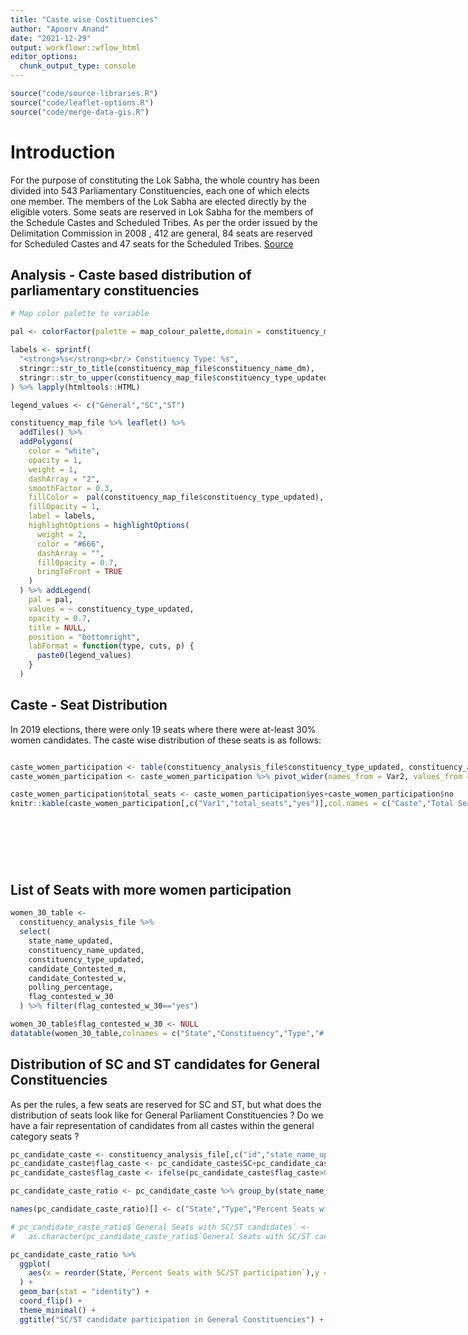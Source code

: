 ```yaml
---
title: "Caste wise Costituencies"
author: "Apoorv Anand"
date: "2021-12-29"
output: workflowr::wflow_html
editor_options:
  chunk_output_type: console
---
```


```r
source("code/source-libraries.R")
source("code/leaflet-options.R")
source("code/merge-data-gis.R")
```

# Introduction

For the purpose of constituting the Lok Sabha, the whole country has been divided into 543 Parliamentary Constituencies, each one of which elects one member. The members of the Lok Sabha are elected directly by the eligible voters. Some seats are reserved in Lok Sabha for the members of the Schedule
Castes and Scheduled Tribes. As per the order issued by the Delimitation Commission in 2008 , 412 are general, 84 seats are reserved for Scheduled Castes and 47 seats for the Scheduled Tribes. [Source](http://mea.gov.in/Uploads/PublicationDocs/19167_State_wise_seats_in_Lok_Sabha_18-03-2009.pdf)

## Analysis - Caste based distribution of parliamentary constituencies


```r

# Map color palette to variable

pal <- colorFactor(palette = map_colour_palette,domain = constituency_map_file$constituency_type_updated)

labels <- sprintf(
  "<strong>%s</strong><br/> Constituency Type: %s",
  stringr::str_to_title(constituency_map_file$constituency_name_dm),
  stringr::str_to_upper(constituency_map_file$constituency_type_updated)
) %>% lapply(htmltools::HTML)

legend_values <- c("General","SC","ST")

constituency_map_file %>% leaflet() %>%
  addTiles() %>%
  addPolygons(
    color = "white",
    opacity = 1,
    weight = 1,
    dashArray = "2",
    smoothFactor = 0.3,
    fillColor =  pal(constituency_map_file$constituency_type_updated),
    fillOpacity = 1,
    label = labels,
    highlightOptions = highlightOptions(
      weight = 2,
      color = "#666",
      dashArray = "",
      fillOpacity = 0.7,
      bringToFront = TRUE
    )
  ) %>% addLegend(
    pal = pal,
    values = ~ constituency_type_updated,
    opacity = 0.7,
    title = NULL,
    position = "bottomright",
    labFormat = function(type, cuts, p) {
      paste0(legend_values)
    }
  )

```

## Caste - Seat Distribution

In 2019 elections, there were only 19 seats where there were at-least 30% women candidates. The caste wise distribution of these seats is as follows:


:::: {style="display: flex;"}

::: {}
```r
caste_women_participation <- table(constituency_analysis_file$constituency_type_updated, constituency_analysis_file$flag_contested_w_30) %>% data.frame
caste_women_participation <- caste_women_participation %>% pivot_wider(names_from = Var2, values_from = Freq)

caste_women_participation$total_seats <- caste_women_participation$yes+caste_women_participation$no
knitr::kable(caste_women_participation[,c("Var1","total_seats","yes")],col.names = c("Caste","Total Seats","With at-least 30% women candidates")) %>% kable_material(c("striped", "hover")) %>% kable_styling(full_width = F, position = "left")
```

:::

::: {}
```r
caste_women_participation$women_c30_percent <- round(caste_women_participation$yes/(caste_women_participation$no+caste_women_participation$yes)*100,1)
names(caste_women_participation)[1] <- "Caste"

caste_women_participation %>% 
  ggplot(aes(x = Caste, y = women_c30_percent, fill = Caste)) + 
  geom_bar(stat = "identity") + theme_minimal() +
  ggtitle(label = "Women candidate participation") +
  ylab("Percent seats with more than 30% women candidates") +
  geom_text(aes(label = glue::glue("{women_c30_percent}%")), vjust = 0) +
  scale_fill_manual(values = c("#5DA5DA","#A55F60","#00FF7F"),guide="none")
```

:::

::::

## List of Seats with more women participation

```r

women_30_table <-
  constituency_analysis_file %>% 
  select(
    state_name_updated,
    constituency_name_updated,
    constituency_type_updated,
    candidate_Contested_m,
    candidate_Contested_w,
    polling_percentage,
    flag_contested_w_30
  ) %>% filter(flag_contested_w_30=="yes")

women_30_table$flag_contested_w_30 <- NULL
datatable(women_30_table,colnames = c("State","Constituency","Type","# Male Candidates","# Female Candidates","Polling percentage"),options = list(searching = FALSE))

```

## Distribution of SC and ST candidates for General Constituencies

As per the rules, a few seats are reserved for SC and ST, but what does the distribution of seats look like for General Parliament Constituencies ? Do we have a fair representation of candidates from all castes within the general category seats ?

```r
pc_candidate_caste <- constituency_analysis_file[,c("id","state_name_updated","constituency_type_updated","GENERAL","SC","ST")] %>% filter(constituency_type_updated=="GEN")
pc_candidate_caste$flag_caste <- pc_candidate_caste$SC+pc_candidate_caste$ST
pc_candidate_caste$flag_caste <- ifelse(pc_candidate_caste$flag_caste>0,1,0)

pc_candidate_caste_ratio <- pc_candidate_caste %>% group_by(state_name_updated, constituency_type_updated) %>% summarise(percent_seats=round(sum(flag_caste)/n()*100,2)) %>% data.frame()

names(pc_candidate_caste_ratio)[] <- c("State","Type","Percent Seats with SC/ST participation")

# pc_candidate_caste_ratio$`General Seats with SC/ST candidates` <-
#   as.character(pc_candidate_caste_ratio$`General Seats with SC/ST candidates`) %>% as.factor()

pc_candidate_caste_ratio %>%
  ggplot(
    aes(x = reorder(State,`Percent Seats with SC/ST participation`),y = `Percent Seats with SC/ST participation`, fill = Type)
  ) +
  geom_bar(stat = "identity") + 
  coord_flip() +
  theme_minimal() +
  ggtitle("SC/ST candidate participation in General Constituencies") + scale_fill_manual(values = c("#5DA5DA"), guide = "none") + xlab("States")

```
